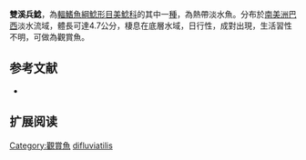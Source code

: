 {{Speciesbox
| name = 雙溪兵鯰
| image =  
| image_width = 250px
| image_caption = 
| status = NE
| status_system = IUCN3.1
| genus = Corydoras
| species = difluviatilis
| authority = [[Britto_&_Castro|Britto & Castro]], 2002
| synonyms =  
}}

'''雙溪兵鯰'''，為[[輻鰭魚綱|輻鰭魚綱]][[鯰形目|鯰形目]][[美鯰科|美鯰科]]的其中一[[種|種]]，為熱帶淡水魚。分布於[[南美洲|南美洲]][[巴西|巴西]]淡水流域，體長可達4.7公分，棲息在底層水域，日行性，成對出現，生活習性不明，可做為觀賞魚。

==参考文献==
*{{FishBase_species|genus=Corydoras|species=difluviatilis|year=2014|month=11}}

== 扩展阅读 ==
{{refbegin}}
{{wikispecies-inline|Corydoras difluviatilis|雙溪兵鯰}}
{{refend}}
{{Taxonbar|from=Q5526982}}

[[Category:觀賞魚|Category:觀賞魚]]
[[Category:兵鯰屬|difluviatilis]]
